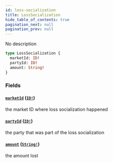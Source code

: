 ```yaml
---
id: loss-socialization
title: LossSocialization
hide_table_of_contents: true
pagination_next: null
pagination_prev: null
---
```



No description

```graphql
type LossSocialization {
  marketId: ID!
  partyId: ID!
  amount: String!
}
```


### Fields

#### [`marketId`](#) ([`ID!`](/docs/testnet/graphql/scalars/id))

the market ID where loss socialization happened


#### [`partyId`](#) ([`ID!`](/docs/testnet/graphql/scalars/id))

the party that was part of the loss socialization


#### [`amount`](#) ([`String!`](/docs/testnet/graphql/scalars/string))

the amount lost





